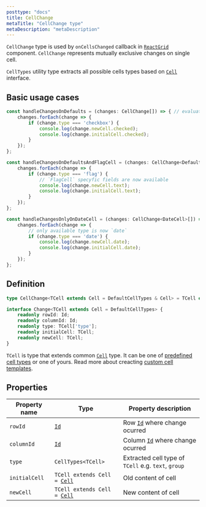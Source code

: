 ```yaml
---
posttype: "docs"
title: CellChange
metaTitle: "CellChange type"
metaDescription: "metaDescription"
---
```


`CellChange` type is used by `onCellsChanged` callback in [`ReactGrid`](link) component. `CellChange` represents 
mutually exclusive changes  on single cell.

`CellTypes` utility type extracts all possible cells types based on [`Cell`](link) interface.

## Basic usage cases

```ts
const handleChangesOnDefaults = (changes: CellChange[]) => { // evaluates as `Change<TextCell> | Change<Datecell> | ...`
    changes.forEach(change => {
        if (change.type === 'checkbox') {
            console.log(change.newCell.checked);
            console.log(change.initialCell.checked);
        }
    });
};

const handleChangesOnDefaultsAndFlagCell = (changes: CellChange<DefaultCellTypes | FlagCell>[]) => { // evaluates as `Change<TextCell> | Change<Datecell> | ... | Change<FlagCell>`
    changes.forEach(change => {
        if (change.type === 'flag') {
            // `FlagCell` specyfic fields are now available
            console.log(change.newCell.text);
            console.log(change.initialCell.text);
        }
    });
};

const handleChangesOnlyOnDateCell = (changes: CellChange<DateCell>[]) => { // evaluates as `Change<DateCell>`
    changes.forEach(change => {
        // only available type is now `date`
        if (change.type === 'date') {
            console.log(change.newCell.date);
            console.log(change.initialCell.date);
        }
    });
};
```

## Definition

```ts
type CellChange<TCell extends Cell = DefaultCellTypes & Cell> = TCell extends Cell ? Change<TCell> : never;

interface Change<TCell extends Cell = DefaultCellTypes> {
    readonly rowId: Id;
    readonly columnId: Id;
    readonly type: TCell['type'];
    readonly initialCell: TCell;
    readonly newCell: TCell;
}
```

`TCell` is type that extends common [`Cell`](link) type. It can be one of [predefined cell types](link) or one of yours. 
Read more about creacting [custom cell templates](link).

## Properties

| Property name     | Type                                      | Property description | 
| ------------      | -------------                             | -------------------- |
| `rowId`           | [`Id`](link)                              | Row [`Id`](link) where change ocurred | 
| `columnId`        | [`Id`](link)                              | Column [`Id`](link) where change ocurred | 
| `type`            | `CellTypes<TCell>`                        | Extracted cell type of `TCell` e.g. `text`, `group` | 
| `initialCell`     | `TCell extends Cell = `[`Cell`](link)     | Old content of cell | 
| `newCell`         | `TCell extends Cell = `[`Cell`](link)     | New content of cell | 